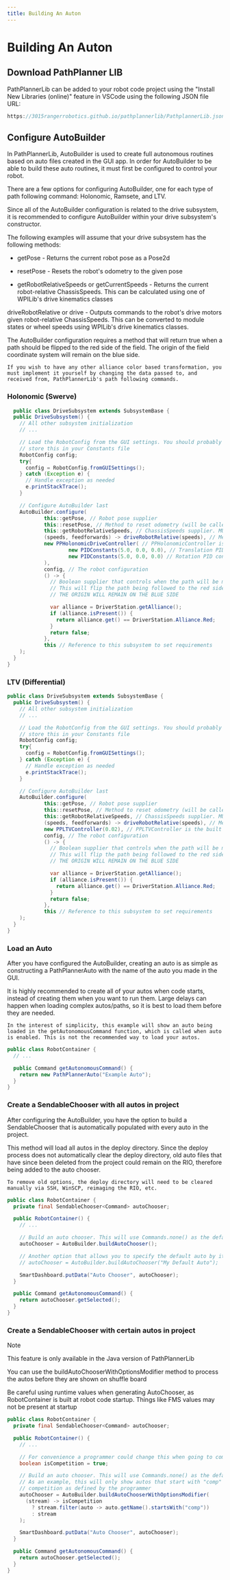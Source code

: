 ```yaml
---
title: Building An Auton
---
```



# Building An Auton

## Download PathPlanner LIB

PathPlannerLib can be added to your robot code project using the "Install New Libraries (online)" feature in VSCode using the following JSON file URL:

```java
https://3015rangerrobotics.github.io/pathplannerlib/PathplannerLib.json
```

## Configure AutoBuilder
In PathPlannerLib, AutoBuilder is used to create full autonomous routines based on auto files created in the GUI app. In order for AutoBuilder to be able to build these auto routines, it must first be configured to control your robot.

There are a few options for configuring AutoBuilder, one for each type of path following command: Holonomic, Ramsete, and LTV.

<Callout type="info" emoji="ℹ️">
    Since all of the AutoBuilder configuration is related to the drive subsystem, it is recommended to configure AutoBuilder within your drive subsystem's constructor.
</Callout>

The following examples will assume that your drive subsystem has the following methods:

* getPose - Returns the current robot pose as a Pose2d

* resetPose - Resets the robot's odometry to the given pose

* getRobotRelativeSpeeds or getCurrentSpeeds - Returns the current robot-relative ChassisSpeeds. This can be calculated using one of WPILib's drive kinematics classes

driveRobotRelative or drive - Outputs commands to the robot's drive motors given robot-relative ChassisSpeeds. This can be converted to module states or wheel speeds using WPILib's drive kinematics classes.

<Callout type="warning" emoji="⚠️">
    The AutoBuilder configuration requires a method that will return true when a path should be flipped to the red side of the field. The origin of the field coordinate system will remain on the blue side.

    If you wish to have any other alliance color based transformation, you must implement it yourself by changing the data passed to, and received from, PathPlannerLib's path following commands.
</Callout>

### Holonomic (Swerve)
```java
  public class DriveSubsystem extends SubsystemBase {
  public DriveSubsystem() {
    // All other subsystem initialization
    // ...

    // Load the RobotConfig from the GUI settings. You should probably
    // store this in your Constants file
    RobotConfig config;
    try{
      config = RobotConfig.fromGUISettings();
    } catch (Exception e) {
      // Handle exception as needed
      e.printStackTrace();
    }

    // Configure AutoBuilder last
    AutoBuilder.configure(
            this::getPose, // Robot pose supplier
            this::resetPose, // Method to reset odometry (will be called if your auto has a starting pose)
            this::getRobotRelativeSpeeds, // ChassisSpeeds supplier. MUST BE ROBOT RELATIVE
            (speeds, feedforwards) -> driveRobotRelative(speeds), // Method that will drive the robot given ROBOT RELATIVE ChassisSpeeds. Also optionally outputs individual module feedforwards
            new PPHolonomicDriveController( // PPHolonomicController is the built in path following controller for holonomic drive trains
                    new PIDConstants(5.0, 0.0, 0.0), // Translation PID constants
                    new PIDConstants(5.0, 0.0, 0.0) // Rotation PID constants
            ),
            config, // The robot configuration
            () -> {
              // Boolean supplier that controls when the path will be mirrored for the red alliance
              // This will flip the path being followed to the red side of the field.
              // THE ORIGIN WILL REMAIN ON THE BLUE SIDE

              var alliance = DriverStation.getAlliance();
              if (alliance.isPresent()) {
                return alliance.get() == DriverStation.Alliance.Red;
              }
              return false;
            },
            this // Reference to this subsystem to set requirements
    );
  }
}
```

### LTV (Differential)

```java
public class DriveSubsystem extends SubsystemBase {
  public DriveSubsystem() {
    // All other subsystem initialization
    // ...

    // Load the RobotConfig from the GUI settings. You should probably
    // store this in your Constants file
    RobotConfig config;
    try{
      config = RobotConfig.fromGUISettings();
    } catch (Exception e) {
      // Handle exception as needed
      e.printStackTrace();
    }

    // Configure AutoBuilder last
    AutoBuilder.configure(
            this::getPose, // Robot pose supplier
            this::resetPose, // Method to reset odometry (will be called if your auto has a starting pose)
            this::getRobotRelativeSpeeds, // ChassisSpeeds supplier. MUST BE ROBOT RELATIVE
            (speeds, feedforwards) -> driveRobotRelative(speeds), // Method that will drive the robot given ROBOT RELATIVE ChassisSpeeds. Also optionally outputs individual module feedforwards
            new PPLTVController(0.02), // PPLTVController is the built in path following controller for differential drive trains
            config, // The robot configuration
            () -> {
              // Boolean supplier that controls when the path will be mirrored for the red alliance
              // This will flip the path being followed to the red side of the field.
              // THE ORIGIN WILL REMAIN ON THE BLUE SIDE

              var alliance = DriverStation.getAlliance();
              if (alliance.isPresent()) {
                return alliance.get() == DriverStation.Alliance.Red;
              }
              return false;
            },
            this // Reference to this subsystem to set requirements
    );
  }
}
```

### Load an Auto

After you have configured the AutoBuilder, creating an auto is as simple as constructing a PathPlannerAuto with the name of the auto you made in the GUI.

<Callout type="warning" emoji="⚠️">
   It is highly recommended to create all of your autos when code starts, instead of creating them when you want to run them. Large delays can happen when loading complex autos/paths, so it is best to load them before they are needed.

    In the interest of simplicity, this example will show an auto being loaded in the getAutonomousCommand function, which is called when auto is enabled. This is not the recommended way to load your autos.
</Callout>

```java
public class RobotContainer {
  // ...

  public Command getAutonomousCommand() {
    return new PathPlannerAuto("Example Auto");
  }
}
```

### Create a SendableChooser with all autos in project

After configuring the AutoBuilder, you have the option to build a SendableChooser that is automatically populated with every auto in the project.

<Callout type="warning" emoji="⚠️">
    This method will load all autos in the deploy directory. Since the deploy process does not automatically clear the deploy directory, old auto files that have since been deleted from the project could remain on the RIO, therefore being added to the auto chooser.

    To remove old options, the deploy directory will need to be cleared manually via SSH, WinSCP, reimaging the RIO, etc.
</Callout>

```java
public class RobotContainer {
  private final SendableChooser<Command> autoChooser;

  public RobotContainer() {
    // ...

    // Build an auto chooser. This will use Commands.none() as the default option.
    autoChooser = AutoBuilder.buildAutoChooser();

    // Another option that allows you to specify the default auto by its name
    // autoChooser = AutoBuilder.buildAutoChooser("My Default Auto");

    SmartDashboard.putData("Auto Chooser", autoChooser);
  }

  public Command getAutonomousCommand() {
    return autoChooser.getSelected();
  }
}
```

### Create a SendableChooser with certain autos in project

Note

<Callout type="info" emoji="ℹ️">
This feature is only available in the Java version of PathPlannerLib
</Callout>

You can use the buildAutoChooserWithOptionsModifier method to process the autos before they are shown on shuffle board

<Callout type="warning" emoji="⚠️">
Be careful using runtime values when generating AutoChooser, as RobotContainer is built at robot code startup. Things like FMS values may not be present at startup
</Callout>


```java
public class RobotContainer {
  private final SendableChooser<Command> autoChooser;

  public RobotContainer() {
    // ...

    // For convenience a programmer could change this when going to competition.
    boolean isCompetition = true;

    // Build an auto chooser. This will use Commands.none() as the default option.
    // As an example, this will only show autos that start with "comp" while at
    // competition as defined by the programmer
    autoChooser = AutoBuilder.buildAutoChooserWithOptionsModifier(
      (stream) -> isCompetition
        ? stream.filter(auto -> auto.getName().startsWith("comp"))
        : stream
    );

    SmartDashboard.putData("Auto Chooser", autoChooser);
  }

  public Command getAutonomousCommand() {
    return autoChooser.getSelected();
  }
}
```